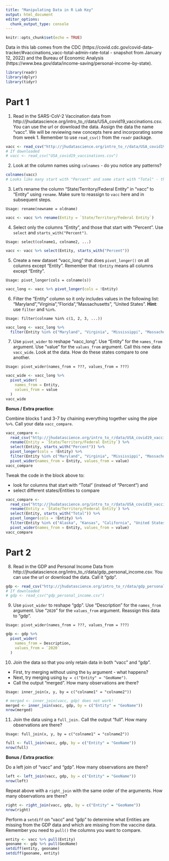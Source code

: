 ```yaml
---
title: "Manipulating Data in R Lab Key"
output: html_document
editor_options: 
  chunk_output_type: console
---
```


```r
knitr::opts_chunk$set(echo = TRUE)
```

Data in this lab comes from the CDC (https://covid.cdc.gov/covid-data-tracker/#vaccinations_vacc-total-admin-rate-total - snapshot from January 12, 2022) and the Bureau of Economic Analysis (https://www.bea.gov/data/income-saving/personal-income-by-state).

```r
library(readr)
library(dplyr)
library(tidyr)
```

# Part 1

1. Read in the SARS-CoV-2 Vaccination data from http://jhudatascience.org/intro_to_r/data/USA_covid19_vaccinations.csv. You can use the url or download the data. Assign the data the name "vacc". We will be reviewing new concepts here and incorporating some from week 1. Remember to use `read_csv()` from the `readr` package.

```r
vacc <- read_csv("http://jhudatascience.org/intro_to_r/data/USA_covid19_vaccinations.csv")
# If downloaded
# vacc <- read_csv("USA_covid19_vaccinations.csv")
```

2. Look at the column names using `colnames` - do you notice any patterns?

```r
colnames(vacc)
# Looks like many start with "Percent" and some start with "Total" - this indicates there are different units of measure for these different variables!
```

3. Let's rename the column "State/Territory/Federal Entity" in "vacc" to "Entity" using `rename`. Make sure to reassign to `vacc` here and in subsequent steps.

```
Usage: rename(newname = oldname)
```

```r
vacc <- vacc %>% rename(Entity = `State/Territory/Federal Entity`)
```

4. Select only the columns "Entity", and those that start with "Percent". Use `select` and `starts_with("Percent")`. 

```
Usage: select(colname1, colname2, ...)
```

```r
vacc <- vacc %>% select(Entity, starts_with("Percent"))
```

5. Create a new dataset "vacc_long" that does `pivot_longer()` on all columns except "Entity". Remember that `!Entity` means all columns except "Entity".

```
Usage: pivot_longer(cols = colname(s))
```

```r
vacc_long <- vacc %>% pivot_longer(cols = !Entity)
```

6. Filter the "Entity" column so it only includes values in the following list: "Maryland","Virginia","Florida","Massachusetts", "United States". **Hint**: use `filter` and `%in%`.

```
Usage: filter(colname %in% c(1, 2, 3, ...))
```

```r
vacc_long <- vacc_long %>%
  filter(Entity %in% c("Maryland", "Virginia", "Mississippi", "Massachusetts", "United States"))
```

7. Use `pivot_wider` to reshape "vacc_long". Use "Entity" for the `names_from` argument. Use "value" for the `values_from` argument. Call this new data `vacc_wide`. Look at the data. How do these states compare to one another.

```
Usage: pivot_wider(names_from = ???, values_from = ???)
```

```r
vacc_wide <- vacc_long %>%
  pivot_wider(
    names_from = Entity,
    values_from = value
  )
vacc_wide
```

**Bonus / Extra practice**:

Combine blocks 1 and 3-7 by chaining everything together using the pipe ` %>% `. Call your data `vacc_compare`.

```r
vacc_compare <-
  read_csv("http://jhudatascience.org/intro_to_r/data/USA_covid19_vaccinations.csv") %>%
  rename(Entity = `State/Territory/Federal Entity`) %>%
  select(Entity, starts_with("Percent")) %>%
  pivot_longer(cols = !Entity) %>%
  filter(Entity %in% c("Maryland", "Virginia", "Mississippi", "Massachusetts", "United States")) %>%
  pivot_wider(names_from = Entity, values_from = value)
vacc_compare
```

Tweak the code in the block above to:

- look for columns that start with "Total" (instead of "Percent") and 
- select different states/Entities to compare

```r
vacc_compare <-
  read_csv("http://jhudatascience.org/intro_to_r/data/USA_covid19_vaccinations.csv") %>%
  rename(Entity = `State/Territory/Federal Entity`) %>%
  select(Entity, starts_with("Total")) %>%
  pivot_longer(cols = !Entity) %>%
  filter(Entity %in% c("Alaska", "Kansas", "California", "United States")) %>%
  pivot_wider(names_from = Entity, values_from = value)
vacc_compare
```


# Part 2

8. Read in the GDP and Personal Income Data from http://jhudatascience.org/intro_to_r/data/gdp_personal_income.csv. You can use the url or download the data. Call it "gdp". 

```r
gdp <- read_csv("http://jhudatascience.org/intro_to_r/data/gdp_personal_income.csv")
# If downloaded
# gdp <- read_csv("gdp_personal_income.csv")
```

9. Use `pivot_wider` to reshape "gdp". Use "Description" for the `names_from` argument. Use "`2020`" for the `values_from` argument. Reassign this data to "gdp".

```
Usage: pivot_wider(names_from = ???, values_from = ???)
```

```r
gdp <- gdp %>%
  pivot_wider(
    names_from = Description,
    values_from = `2020`
  )
```

10. Join the data so that you only retain data in both "vacc" and "gdp". 

- First, try merging without using the `by` argument - what happens? 
- Next, try merging using `by = c("Entity" = "GeoName")`. 
- Call the output "merged". How many observations are there?

```
Usage: inner_join(x, y, by = c("colname1" = "colname2"))
```

```r
# merged <- inner_join(vacc, gdp) does not work!
merged <- inner_join(vacc, gdp, by = c("Entity" = "GeoName"))
nrow(merged)
```

11. Join the data using a `full_join.` Call the output "full". How many observations are there?

```
Usage: full_join(x, y, by = c("colname1" = "colname2"))
```

```r
full <- full_join(vacc, gdp, by = c("Entity" = "GeoName"))
nrow(full)
```

**Bonus / Extra practice**:

Do a left join of "vacc" and "gdp". How many observations are there?

```r
left <- left_join(vacc, gdp, by = c("Entity" = "GeoName"))
nrow(left)
```

Repeat above with a `right_join` with the same order of the arguments. How many observations are there?

```r
right <- right_join(vacc, gdp, by = c("Entity" = "GeoName"))
nrow(right)
```

Perform a `setdiff` on "vacc" and "gdp" to determine what Entities are missing from the GDP data and which are missing from the vaccine data. Remember you need to `pull()` the columns you want to compare.

```r
entity <- vacc %>% pull(Entity)
geoname <- gdp %>% pull(GeoName)
setdiff(entity, geoname)
setdiff(geoname, entity)
```
